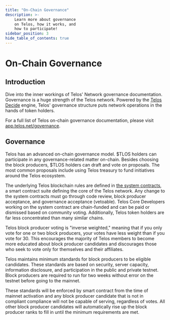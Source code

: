 ---
title: "On-Chain Governance"
description: >-
    Learn more about governance
    on Telos, how it works, and
    how to participate!
sidebar_position: 3
hide_table_of_contents: true
---

# On-Chain Governance

## Introduction

Dive into the inner workings of Telos' Network governance documentation. Governance is a huge strength of the Telos network. Powered by the [Telos Decide](https://docs.telos.net/zero/governance/decide/) engine, Telos' governance structure puts network operations in the hands of token holders.

For a full list of Telos on-chain governance documentation, please visit [app.telos.net/governance](https://app.telos.net/governance).&#x20;

## Governance

Telos has an advanced on-chain governance model. $TLOS holders can participate in any governance-related matter on-chain. Besides choosing the block producers, $TLOS holders can draft and vote on proposals. The most common proposals include using Telos treasury to fund initiatives around the Telos ecosystem.

The underlying Telos blockchain rules are defined in [the system contracts](https://github.com/telosnetwork/telos.contracts), a smart contract suite defining the core of the Telos network. Any change to the system contracts must go through code review, block producer acceptance, and governance acceptance (vetoable). Telos Core Developers working on the system contract are chain-funded and can be paid or dismissed based on community voting. Additionally, Telos token holders are far less concentrated than many similar chains.

Telos block producer voting is "inverse weighted," meaning that if you only vote for one or two block producers, your votes have less weight than if you vote for 30. This encourages the majority of Telos members to become more educated about block producer candidates and discourages those who seek to vote only for themselves and their affiliates.

Telos maintains minimum standards for block producers to be eligible candidates. These standards are based on security, server capacity, information disclosure, and participation in the public and private testnet. Block producers are required to run for two weeks without error on the testnet before going to the mainnet.

These standards will be enforced by smart contract from the time of mainnet activation and any block producer candidate that is not in compliant compliance will not be capable of serving, regardless of votes. All other block producer candidates will automatically rise up the block producer ranks to fill in until the minimum requirements are met.

